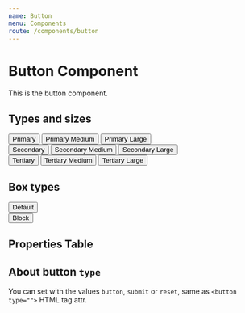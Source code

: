 ```yaml
---
name: Button
menu: Components
route: /components/button
---
```



# Button Component

This is the button component.

## Types and sizes

<Playground className="row colapse">
  <div className="column vertical-spacing">
    <Button primary>Primary</Button>
    <Button primary medium>Primary Medium</Button>
    <Button primary large>Primary Large</Button>
  </div>

  <div className="column vertical-spacing">
    <Button secondary>Secondary</Button>
    <Button secondary medium>Secondary Medium</Button>
    <Button secondary large>Secondary Large</Button>
  </div>

  <div className="column vertical-spacing">
    <Button tertiary>Tertiary</Button>
    <Button tertiary medium>Tertiary Medium</Button>
    <Button tertiary large>Tertiary Large</Button>
  </div>
</Playground>

## Box types

<Playground className="vertical-spacing">
  <div>
    <Button primary>Default</Button>
  </div>
  <div>
    <Button primary block>Block</Button>
  </div>
</Playground>

## Properties Table

<PropsTable of={Button} />

## About button `type`

You can set with the values `button`, `submit` or `reset`, same as `<button type="">` HTML tag attr.
